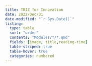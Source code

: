 ```yaml
---
title: TRIZ for Innovation
date: 2022/Dec/31
date-modified: "`r Sys.Date()`"
listing: 
  type: table
  sort: "order"
  contents: "Modules/*/*.qmd"
  fields: [image, title,reading-time]
  table-striped: true
  table-hover: true
  categories: numbered
---
```

